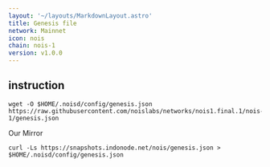 ```yaml
---
layout: '~/layouts/MarkdownLayout.astro'
title: Genesis file
network: Mainnet
icon: nois
chain: nois-1
version: v1.0.0
---
```

## instruction

```
wget -O $HOME/.noisd/config/genesis.json https://raw.githubusercontent.com/noislabs/networks/nois1.final.1/nois-1/genesis.json
```

Our Mirror
```
curl -Ls https://snapshots.indonode.net/nois/genesis.json > $HOME/.noisd/config/genesis.json
```